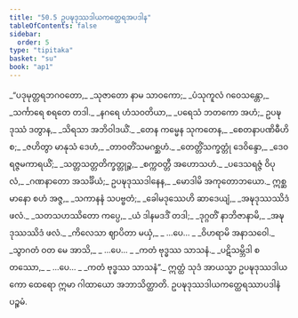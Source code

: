 ```yaml
---
title: "50.5 ဥပဍ္ဎဒုဿဒါယကတ္ထေရအပဒါန"
tableOfContents: false
sidebar:
  order: 5
type: "tipitaka"
basket: "su"
book: "ap1"
---
```



<DynamicBreadcrumb />

<Division number="31" book="ap1" e="ch" v="20" p="431">

<Paragraph number="6468" type="verses" book="ap1">
_“ပဒုမုတ္တရဘဂဝတော,_  
_သုဇာတော နာမ သာဝကော;_  
_ပံသုကူလံ ဂဝေသန္တော,_  
_သင်္ကာရေ စရတေ တဒါ._  

</Paragraph>

</Division>
<Division number="32" book="ap1" e="ch" v="20" p="431">

<Paragraph number="6469" type="verses" book="ap1">
_နဂရေ ဟံသဝတိယာ,_  
_ပရေသံ ဘတကော အဟံ;_  
ဥပဍ္ဎဒုဿံ ဒတွာန,_  
_သိရသာ အဘိဝါဒယိံ._  

</Paragraph>

</Division>
<Division number="33" book="ap1" e="ch" v="20" p="431">

<Paragraph number="6470" type="verses" book="ap1">
_တေန ကမ္မေန သုကတေန,_  
_စေတနာပဏိဓီဟိ စ;_  
_ဇဟိတွာ မာနုသံ ဒေဟံ,_  
_တာဝတိံသမဂစ္ဆဟံ._  

</Paragraph>

</Division>
<Division number="34" book="ap1" e="ch" v="20" p="432">

<Paragraph number="6471" type="verses" book="ap1">
_တေတ္တိံသက္ခတ္တုံ ဒေဝိန္ဒော,_  
_ဒေဝရဇ္ဇမကာရယိံ;_  
_သတ္တသတ္တတိက္ခတ္တုဉ္စ,_  
_စက္ကဝတ္တီ အဟောသဟံ._  

</Paragraph>

</Division>
<Division number="35" book="ap1" e="ch" v="20" p="432">

<Paragraph number="6472" type="verses" book="ap1">
_ပဒေသရဇ္ဇံ ဝိပုလံ,_  
_ဂဏနာတော အသင်္ခိယံ;_  
ဥပဍ္ဎဒုဿဒါနေန,_  
_မောဒါမိ အကုတောဘယော._  

</Paragraph>

</Division>
<Division number="36" book="ap1" e="ch" v="20" p="432">

<Paragraph number="6473" type="verses" book="ap1">
ဣစ္ဆမာနော စဟံ အဇ္ဇ,_  
_သကာနနံ သပဗ္ဗတံ;_  
_ခေါမဒုဿေဟိ ဆာဒေယျံ,_  
_အဍ္ဎဒုဿဿိဒံ ဖလံ._  

</Paragraph>

</Division>
<Division number="37" book="ap1" e="ch" v="20" p="432">

<Paragraph number="6474" type="verses" book="ap1">
_သတသဟဿိတော ကပ္ပေ,_  
_ယံ ဒါနမဒဒိံ တဒါ;_  
_ဒုဂ္ဂတိံ နာဘိဇာနာမိ,_  
_အဍ္ဎဒုဿဿိဒံ ဖလံ._  

</Paragraph>

</Division>
<Division number="38" book="ap1" e="ch" v="20" p="432">

<Paragraph number="6475" type="verses" book="ap1">
_ကိလေသာ ဈာပိတာ မယှံ,_  
_ …ပေ… _  
_ဝိဟရာမိ အနာသဝေါ._  

</Paragraph>

</Division>
<Division number="39" book="ap1" e="ch" v="20" p="432">

<Paragraph number="6476" type="verses" book="ap1">
_သွာဂတံ ဝတ မေ အာသိ,_  
_ …ပေ… _  
_ကတံ ဗုဒ္ဓဿ သာသနံ._  

</Paragraph>

</Division>
<Division number="40" book="ap1" e="ch" v="20" p="432">

<Paragraph number="6477" type="verses" book="ap1">
_ပဋိသမ္ဘိဒါ စတဿော,_  
_ …ပေ… _  
_ကတံ ဗုဒ္ဓဿ သာသနံ”._  

</Paragraph>

<Paragraph number="6478" book="ap1">
ဣတ္ထံ သုဒံ အာယသ္မာ ဥပဍ္ဎဒုဿဒါယကော ထေရော ဣမာ ဂါထာယော အဘာသိတ္ထာတိ.

</Paragraph>
</Division>

<Paragraph number="6479" type="center" book="ap1">
ဥပဍ္ဎဒုဿဒါယကတ္ထေရဿာပဒါနံ ပဉ္စမံ.
</Paragraph>